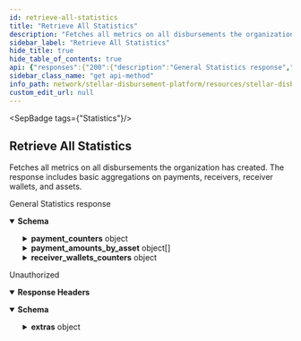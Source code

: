 ```yaml
---
id: retrieve-all-statistics
title: "Retrieve All Statistics"
description: "Fetches all metrics on all disbursements the organization has created. The response includes basic aggregations on payments, receivers, receiver wallets, and assets."
sidebar_label: "Retrieve All Statistics"
hide_title: true
hide_table_of_contents: true
api: {"responses":{"200":{"description":"General Statistics response","content":{"application/json":{"schema":{"type":"object","properties":{"total_disbursements":{"type":"integer","description":"Total number of disbursements","format":"int64","example":20},"payment_counters":{"type":"object","properties":{"draft":{"type":"integer","format":"int64","example":1},"ready":{"type":"integer","format":"int64","example":2},"pending":{"type":"integer","format":"int64","example":3},"paused":{"type":"integer","format":"int64","example":1},"success":{"type":"integer","format":"int64","example":5},"failed":{"type":"integer","format":"int64","example":1},"total":{"type":"integer","format":"int64","example":14}}},"payment_amounts_by_asset":{"type":"array","items":{"type":"object","properties":{"asset_code":{"type":"string","example":"USDC"},"payment_amounts":{"type":"object","properties":{"draft":{"type":"string","example":"100.00"},"ready":{"type":"string","example":"200.00"},"pending":{"type":"string","example":"300.00"},"paused":{"type":"string","example":"100.00"},"success":{"type":"string","example":"500.00"},"failed":{"type":"string","example":"100.00"},"average":{"type":"string","example":"100.00"},"total":{"type":"string","example":"1400.00"}}}}}},"receiver_wallets_counters":{"type":"object","properties":{"draft":{"type":"integer","format":"int64","example":1},"ready":{"type":"integer","format":"int64","example":1},"registered":{"type":"integer","format":"int64","example":1},"flagged":{"type":"integer","format":"int64","example":1},"total":{"type":"integer","format":"int64","example":4}}},"total_receivers":{"type":"integer","description":"Total number of receivers","format":"int64","example":1000}}}}}},"401":{"description":"Unauthorized","headers":{},"content":{"application/json":{"schema":{"type":"object","properties":{"error":{"type":"string"},"extras":{"type":"object","properties":{"status":{"type":"number"},"message":{"type":"string"}}}},"example":{"error":"Not authorized","extras":{"status":401,"message":"Not authorized"}}},"examples":{"response":{"value":{"error":"Not authorized","extras":{"status":401,"message":"Not authorized"}}}}}}}},"operationId":"Retrieve All Statistics","description":"Fetches all metrics on all disbursements the organization has created. The response includes basic aggregations on payments, receivers, receiver wallets, and assets.","tags":["Statistics"],"security":[{"BearerAuth":[]}],"method":"get","path":"/statistics","securitySchemes":{"BearerAuth":{"type":"apiKey","name":"Authorization","in":"header","description":"JWT used for authentication, signed with an ES256 private key."}},"info":{"title":"Stellar Disbursement Platform API","version":"","description":"The Stellar Disbursement Platform (SDP) is a tool built for organizations to make bulk payments to a group of recipients over the Stellar network. You can read more about using the SDP [here](https://developers.stellar.org/docs/category/use-the-stellar-disbursement-platform)."},"postman":{"name":"Retrieve All Statistics","description":{"content":"Fetches all metrics on all disbursements the organization has created. The response includes basic aggregations on payments, receivers, receiver wallets, and assets.","type":"text/plain"},"url":{"path":["statistics"],"host":["{{baseUrl}}"],"query":[],"variable":[]},"header":[{"key":"Accept","value":"application/json"}],"method":"GET","auth":{"type":"apikey","apikey":[{"type":"any","value":"Authorization","key":"key"},{"type":"any","value":"<API Key>","key":"value"},{"type":"any","value":"header","key":"in"}]}}}
sidebar_class_name: "get api-method"
info_path: network/stellar-disbursement-platform/resources/stellar-disbursement-platform-api
custom_edit_url: null
---
```



<SepBadge tags={"Statistics"}/>


## Retrieve All Statistics



Fetches all metrics on all disbursements the organization has created. The response includes basic aggregations on payments, receivers, receiver wallets, and assets.

<div><ApiTabs><TabItem label={"200"} value={"200"}><div>

General Statistics response

</div><div><MimeTabs schemaType={"response"}><TabItem label={"application/json"} value={"application/json"}><SchemaTabs><TabItem label={"Schema"} value={"Schema"}><details style={{}} data-collapsed={false} open={true}><summary style={{"textAlign":"left"}}><strong>Schema</strong></summary><div style={{"textAlign":"left","marginLeft":"1rem"}}></div><ul style={{"marginLeft":"1rem"}}><SchemaItem collapsible={false} name={"total_disbursements"} required={false} schemaName={"int64"} qualifierMessage={undefined} schema={{"type":"integer","description":"Total number of disbursements","format":"int64","example":20}}></SchemaItem><SchemaItem collapsible={true} className={"schemaItem"}><details style={{}}><summary style={{}}><strong>payment_counters</strong><span style={{"opacity":"0.6"}}> object</span></summary><div style={{"marginLeft":"1rem"}}><SchemaItem collapsible={false} name={"draft"} required={false} schemaName={"int64"} qualifierMessage={undefined} schema={{"type":"integer","format":"int64","example":1}}></SchemaItem><SchemaItem collapsible={false} name={"ready"} required={false} schemaName={"int64"} qualifierMessage={undefined} schema={{"type":"integer","format":"int64","example":2}}></SchemaItem><SchemaItem collapsible={false} name={"pending"} required={false} schemaName={"int64"} qualifierMessage={undefined} schema={{"type":"integer","format":"int64","example":3}}></SchemaItem><SchemaItem collapsible={false} name={"paused"} required={false} schemaName={"int64"} qualifierMessage={undefined} schema={{"type":"integer","format":"int64","example":1}}></SchemaItem><SchemaItem collapsible={false} name={"success"} required={false} schemaName={"int64"} qualifierMessage={undefined} schema={{"type":"integer","format":"int64","example":5}}></SchemaItem><SchemaItem collapsible={false} name={"failed"} required={false} schemaName={"int64"} qualifierMessage={undefined} schema={{"type":"integer","format":"int64","example":1}}></SchemaItem><SchemaItem collapsible={false} name={"total"} required={false} schemaName={"int64"} qualifierMessage={undefined} schema={{"type":"integer","format":"int64","example":14}}></SchemaItem></div></details></SchemaItem><SchemaItem collapsible={true} className={"schemaItem"}><details style={{}}><summary style={{}}><strong>payment_amounts_by_asset</strong><span style={{"opacity":"0.6"}}> object[]</span></summary><div style={{"marginLeft":"1rem"}}><li><div style={{"fontSize":"var(--ifm-code-font-size)","opacity":"0.6","marginLeft":"-.5rem","paddingBottom":".5rem"}}>Array [</div></li><SchemaItem collapsible={false} name={"asset_code"} required={false} schemaName={"string"} qualifierMessage={undefined} schema={{"type":"string","example":"USDC"}}></SchemaItem><SchemaItem collapsible={true} className={"schemaItem"}><details style={{}}><summary style={{}}><strong>payment_amounts</strong><span style={{"opacity":"0.6"}}> object</span></summary><div style={{"marginLeft":"1rem"}}><SchemaItem collapsible={false} name={"draft"} required={false} schemaName={"string"} qualifierMessage={undefined} schema={{"type":"string","example":"100.00"}}></SchemaItem><SchemaItem collapsible={false} name={"ready"} required={false} schemaName={"string"} qualifierMessage={undefined} schema={{"type":"string","example":"200.00"}}></SchemaItem><SchemaItem collapsible={false} name={"pending"} required={false} schemaName={"string"} qualifierMessage={undefined} schema={{"type":"string","example":"300.00"}}></SchemaItem><SchemaItem collapsible={false} name={"paused"} required={false} schemaName={"string"} qualifierMessage={undefined} schema={{"type":"string","example":"100.00"}}></SchemaItem><SchemaItem collapsible={false} name={"success"} required={false} schemaName={"string"} qualifierMessage={undefined} schema={{"type":"string","example":"500.00"}}></SchemaItem><SchemaItem collapsible={false} name={"failed"} required={false} schemaName={"string"} qualifierMessage={undefined} schema={{"type":"string","example":"100.00"}}></SchemaItem><SchemaItem collapsible={false} name={"average"} required={false} schemaName={"string"} qualifierMessage={undefined} schema={{"type":"string","example":"100.00"}}></SchemaItem><SchemaItem collapsible={false} name={"total"} required={false} schemaName={"string"} qualifierMessage={undefined} schema={{"type":"string","example":"1400.00"}}></SchemaItem></div></details></SchemaItem><li><div style={{"fontSize":"var(--ifm-code-font-size)","opacity":"0.6","marginLeft":"-.5rem"}}>]</div></li></div></details></SchemaItem><SchemaItem collapsible={true} className={"schemaItem"}><details style={{}}><summary style={{}}><strong>receiver_wallets_counters</strong><span style={{"opacity":"0.6"}}> object</span></summary><div style={{"marginLeft":"1rem"}}><SchemaItem collapsible={false} name={"draft"} required={false} schemaName={"int64"} qualifierMessage={undefined} schema={{"type":"integer","format":"int64","example":1}}></SchemaItem><SchemaItem collapsible={false} name={"ready"} required={false} schemaName={"int64"} qualifierMessage={undefined} schema={{"type":"integer","format":"int64","example":1}}></SchemaItem><SchemaItem collapsible={false} name={"registered"} required={false} schemaName={"int64"} qualifierMessage={undefined} schema={{"type":"integer","format":"int64","example":1}}></SchemaItem><SchemaItem collapsible={false} name={"flagged"} required={false} schemaName={"int64"} qualifierMessage={undefined} schema={{"type":"integer","format":"int64","example":1}}></SchemaItem><SchemaItem collapsible={false} name={"total"} required={false} schemaName={"int64"} qualifierMessage={undefined} schema={{"type":"integer","format":"int64","example":4}}></SchemaItem></div></details></SchemaItem><SchemaItem collapsible={false} name={"total_receivers"} required={false} schemaName={"int64"} qualifierMessage={undefined} schema={{"type":"integer","description":"Total number of receivers","format":"int64","example":1000}}></SchemaItem></ul></details></TabItem><TabItem label={"Example (from schema)"} value={"Example (from schema)"}><ResponseSamples responseExample={"{\n  \"total_disbursements\": 20,\n  \"payment_counters\": {\n    \"draft\": 1,\n    \"ready\": 2,\n    \"pending\": 3,\n    \"paused\": 1,\n    \"success\": 5,\n    \"failed\": 1,\n    \"total\": 14\n  },\n  \"payment_amounts_by_asset\": [\n    {\n      \"asset_code\": \"USDC\",\n      \"payment_amounts\": {\n        \"draft\": \"100.00\",\n        \"ready\": \"200.00\",\n        \"pending\": \"300.00\",\n        \"paused\": \"100.00\",\n        \"success\": \"500.00\",\n        \"failed\": \"100.00\",\n        \"average\": \"100.00\",\n        \"total\": \"1400.00\"\n      }\n    }\n  ],\n  \"receiver_wallets_counters\": {\n    \"draft\": 1,\n    \"ready\": 1,\n    \"registered\": 1,\n    \"flagged\": 1,\n    \"total\": 4\n  },\n  \"total_receivers\": 1000\n}"} language={"json"}></ResponseSamples></TabItem></SchemaTabs></TabItem></MimeTabs></div></TabItem><TabItem label={"401"} value={"401"}><div>

Unauthorized

</div><details style={{"textAlign":"left","marginBottom":"1rem"}} data-collaposed={true} open={false}><summary style={{}}><strong>Response Headers</strong></summary><ul style={{"marginLeft":"1rem"}}></ul></details><div><MimeTabs schemaType={"response"}><TabItem label={"application/json"} value={"application/json"}><SchemaTabs><TabItem label={"Schema"} value={"Schema"}><details style={{}} data-collapsed={false} open={true}><summary style={{"textAlign":"left"}}><strong>Schema</strong></summary><div style={{"textAlign":"left","marginLeft":"1rem"}}></div><ul style={{"marginLeft":"1rem"}}><SchemaItem collapsible={false} name={"error"} required={false} schemaName={"string"} qualifierMessage={undefined} schema={{"type":"string"}}></SchemaItem><SchemaItem collapsible={true} className={"schemaItem"}><details style={{}}><summary style={{}}><strong>extras</strong><span style={{"opacity":"0.6"}}> object</span></summary><div style={{"marginLeft":"1rem"}}><SchemaItem collapsible={false} name={"status"} required={false} schemaName={"number"} qualifierMessage={undefined} schema={{"type":"number"}}></SchemaItem><SchemaItem collapsible={false} name={"message"} required={false} schemaName={"string"} qualifierMessage={undefined} schema={{"type":"string"}}></SchemaItem></div></details></SchemaItem></ul></details></TabItem><TabItem label={"Example (from schema)"} value={"Example (from schema)"}><ResponseSamples responseExample={"{\n  \"error\": \"Not authorized\",\n  \"extras\": {\n    \"status\": 401,\n    \"message\": \"Not authorized\"\n  }\n}"} language={"json"}></ResponseSamples></TabItem><TabItem label={"response"} value={"response"}><ResponseSamples responseExample={"{\n  \"error\": \"Not authorized\",\n  \"extras\": {\n    \"status\": 401,\n    \"message\": \"Not authorized\"\n  }\n}"} language={"json"}></ResponseSamples></TabItem></SchemaTabs></TabItem></MimeTabs></div></TabItem></ApiTabs></div>
